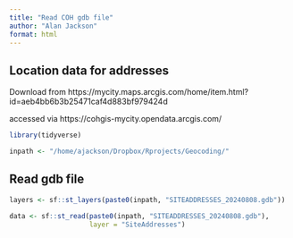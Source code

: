 ```yaml
---
title: "Read COH gdb file"
author: "Alan Jackson"
format: html
---
```


##        Location data for addresses

Download from https://mycity.maps.arcgis.com/home/item.html?id=aeb4bb6b3b25471caf4d883bf979424d

accessed via https://cohgis-mycity.opendata.arcgis.com/

```r

library(tidyverse)

inpath <- "/home/ajackson/Dropbox/Rprojects/Geocoding/"


```

##        Read gdb file

```r

layers <- sf::st_layers(paste0(inpath, "SITEADDRESSES_20240808.gdb"))

data <- sf::st_read(paste0(inpath, "SITEADDRESSES_20240808.gdb"), 
                    layer = "SiteAddresses")

```

